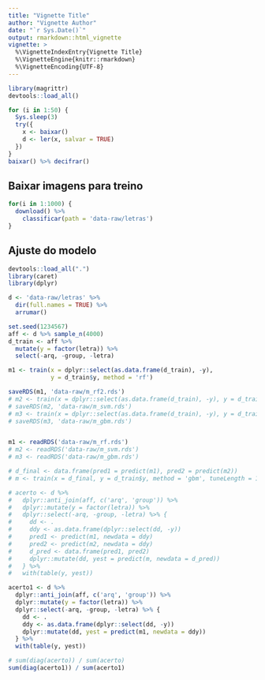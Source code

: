 ```yaml
---
title: "Vignette Title"
author: "Vignette Author"
date: "`r Sys.Date()`"
output: rmarkdown::html_vignette
vignette: >
  %\VignetteIndexEntry{Vignette Title}
  %\VignetteEngine{knitr::rmarkdown}
  %\VignetteEncoding{UTF-8}
---
```


```r
library(magrittr)
devtools::load_all()

for (i in 1:50) {
  Sys.sleep(3)
  try({
    x <- baixar()
    d <- ler(x, salvar = TRUE)
  })
}
baixar() %>% decifrar()
```

## Baixar imagens para treino

```r
for(i in 1:1000) {
  download() %>% 
    classificar(path = 'data-raw/letras')
}
```

## Ajuste do modelo

```r
devtools::load_all(".")
library(caret)
library(dplyr)

d <- 'data-raw/letras' %>%
  dir(full.names = TRUE) %>%
  arrumar()

set.seed(1234567)
aff <- d %>% sample_n(4000)
d_train <- aff %>%
  mutate(y = factor(letra)) %>%
  select(-arq, -group, -letra)

m1 <- train(x = dplyr::select(as.data.frame(d_train), -y), 
            y = d_train$y, method = 'rf')

saveRDS(m1, 'data-raw/m_rf2.rds')
# m2 <- train(x = dplyr::select(as.data.frame(d_train), -y), y = d_train$y, method = 'svmRadial')
# saveRDS(m2, 'data-raw/m_svm.rds')
# m3 <- train(x = dplyr::select(as.data.frame(d_train), -y), y = d_train$y, method = 'gbm')
# saveRDS(m3, 'data-raw/m_gbm.rds')


m1 <- readRDS('data-raw/m_rf.rds')
# m2 <- readRDS('data-raw/m_svm.rds')
# m3 <- readRDS('data-raw/m_gbm.rds')

# d_final <- data.frame(pred1 = predict(m1), pred2 = predict(m2))
# m <- train(x = d_final, y = d_train$y, method = 'gbm', tuneLength = 1)

# acerto <- d %>%
#   dplyr::anti_join(aff, c('arq', 'group')) %>%
#   dplyr::mutate(y = factor(letra)) %>%
#   dplyr::select(-arq, -group, -letra) %>% {
#     dd <- .
#     ddy <- as.data.frame(dplyr::select(dd, -y))
#     pred1 <- predict(m1, newdata = ddy)
#     pred2 <- predict(m2, newdata = ddy)
#     d_pred <- data.frame(pred1, pred2)
#     dplyr::mutate(dd, yest = predict(m, newdata = d_pred))
#   } %>% 
#   with(table(y, yest))

acerto1 <- d %>%
  dplyr::anti_join(aff, c('arq', 'group')) %>%
  dplyr::mutate(y = factor(letra)) %>%
  dplyr::select(-arq, -group, -letra) %>% {
    dd <- .
    ddy <- as.data.frame(dplyr::select(dd, -y))
    dplyr::mutate(dd, yest = predict(m1, newdata = ddy))  
  } %>% 
  with(table(y, yest))

# sum(diag(acerto)) / sum(acerto)
sum(diag(acerto1)) / sum(acerto1)

```
